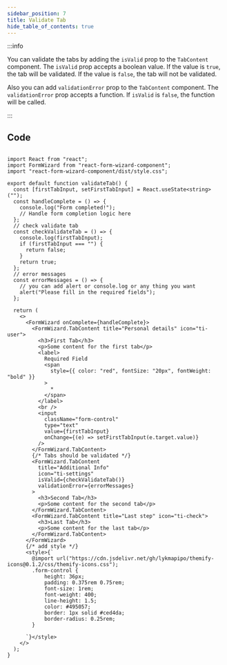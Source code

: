 ```yaml
---
sidebar_position: 7
title: Validate Tab 
hide_table_of_contents: true
---
```




:::info

You can validate the tabs by adding the `isValid` prop to the `TabContent` component. The `isValid` prop accepts a boolean value. If the value is `true`, the tab will be validated. If the value is `false`, the tab will not be validated.

Also you can add `validationError` prop to the `TabContent` component. The `validationError` prop accepts a function. If `isValid` is `false`, the function will be called.


:::

<div class="demo">
  <ValidationTab />
</div>

## Code

```tsx

import React from "react";
import FormWizard from "react-form-wizard-component";
import "react-form-wizard-component/dist/style.css";

export default function validateTab() {
  const [firstTabInput, setFirstTabInput] = React.useState<string>("");
  const handleComplete = () => {
    console.log("Form completed!");
    // Handle form completion logic here
  };
  // check validate tab
  const checkValidateTab = () => {
    console.log(firstTabInput);
    if (firstTabInput === "") {
      return false;
    }
    return true;
  };
  // error messages
  const errorMessages = () => {
    // you can add alert or console.log or any thing you want
    alert("Please fill in the required fields");
  };

  return (
    <>
      <FormWizard onComplete={handleComplete}>
        <FormWizard.TabContent title="Personal details" icon="ti-user">
          <h3>First Tab</h3>
          <p>Some content for the first tab</p>
          <label>
            Required Field
            <span
              style={{ color: "red", fontSize: "20px", fontWeight: "bold" }}
            >
              *
            </span>
          </label>
          <br />
          <input
            className="form-control"
            type="text"
            value={firstTabInput}
            onChange={(e) => setFirstTabInput(e.target.value)}
          />
        </FormWizard.TabContent>
        {/* Tabs should be validated */}
        <FormWizard.TabContent
          title="Additional Info"
          icon="ti-settings"
          isValid={checkValidateTab()}
          validationError={errorMessages}
        >
          <h3>Second Tab</h3>
          <p>Some content for the second tab</p>
        </FormWizard.TabContent>
        <FormWizard.TabContent title="Last step" icon="ti-check">
          <h3>Last Tab</h3>
          <p>Some content for the last tab</p>
        </FormWizard.TabContent>
      </FormWizard>
      {/* add style */}
      <style>{`
        @import url("https://cdn.jsdelivr.net/gh/lykmapipo/themify-icons@0.1.2/css/themify-icons.css");
        .form-control {
            height: 36px;
            padding: 0.375rem 0.75rem;
            font-size: 1rem;
            font-weight: 400;
            line-height: 1.5;
            color: #495057;
            border: 1px solid #ced4da;
            border-radius: 0.25rem;
        }

      `}</style>
    </>
  );
}

```
